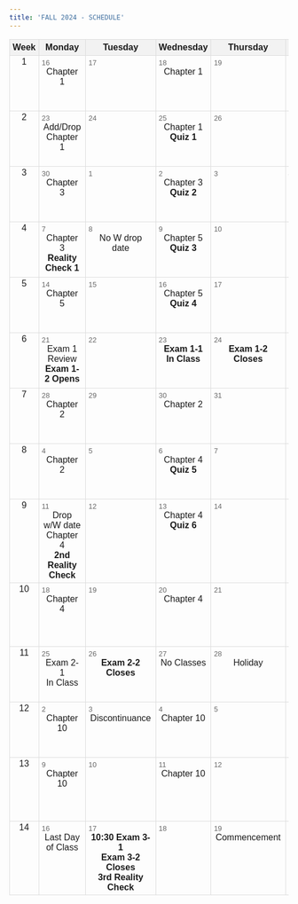 ```yaml
---
title: 'FALL 2024 - SCHEDULE'
---
```


<style>
    table {
        width: 100%;
        border-collapse: collapse;
    }
    th, td {
        border: 1px solid #ddd;
        text-align: center;
        vertical-align: top;
        font-family: Arial, sans-serif;
        position: relative;
    }
    th {
        background-color: #f2f2f2;
        padding: 5px;
    }
    td {
        height: 100px;
    }
    .week-col {
        width: 10%; /* Fixed width for the "Week" column */
    }
    .content-cell {
        width: 18%; /* Adjusted width for other columns to evenly fill the rest of the table */
    }
    .date {
        position: absolute;
        top: 5px;
        left: 5px;
        font-size: 0.8em;
        color: #666;
    }
</style>

<table>
    <tr>
        <th class="week-col">Week</th>
        <th class="content-cell">Monday</th>
        <th class="content-cell">Tuesday</th>
        <th class="content-cell">Wednesday</th>
        <th class="content-cell">Thursday</th>
        <th class="content-cell">Friday</th>
    </tr>
    <tr>
        <td class="week-col">1</td>
        <td><span class="date">16</span><br>Chapter 1</td>
        <td><span class="date">17</span></td>
        <td><span class="date">18</span><br>Chapter 1</td>
        <td><span class="date">19</span></td>
        <td><span class="date">20</span><br>Chapter 1</td>
    </tr>
    <tr>
        <td class="week-col">2</td>
        <td><span class="date">23</span><br>Add/Drop<br>Chapter 1</td>
        <td><span class="date">24</span></td>
        <td><span class="date">25</span><br>Chapter 1<br><strong>Quiz 1</strong></td>
        <td><span class="date">26</span></td>
        <td><span class="date">27</span><br>Chapter 3</td>
    </tr>
    <tr>
        <td class="week-col">3</td>
        <td><span class="date">30</span><br>Chapter 3</td>
        <td><span class="date">1</span></td>
        <td><span class="date">2</span><br>Chapter 3<br><strong>Quiz 2</strong></td>
        <td><span class="date">3</span></td>
        <td><span class="date">4</span><br>Chapter 3</td>
    </tr>
    <tr>
        <td class="week-col">4</td>
        <td><span class="date">7</span><br>Chapter 3<br><strong>Reality Check 1</strong></td>
        <td><span class="date">8</span><br>No W drop date</td>
        <td><span class="date">9</span><br>Chapter 5<br><strong>Quiz 3</strong></td>
        <td><span class="date">10</span></td>
        <td><span class="date">11</span><br>Chapter 5</td>
    </tr>
    <tr>
        <td class="week-col">5</td>
        <td><span class="date">14</span><br>Chapter 5</td>
        <td><span class="date">15</span></td>
        <td><span class="date">16</span><br>Chapter 5<br><strong>Quiz 4</strong></td>
        <td><span class="date">17</span></td>
        <td><span class="date">18</span><br>Chapter 5</td>
    </tr>
    <tr>
        <td class="week-col">6</td>
        <td><span class="date">21</span><br>Exam 1 Review<br><strong>Exam 1-2 Opens</strong></td>
        <td><span class="date">22</span></td>
        <td><span class="date">23</span><br><strong>Exam 1-1</strong><br><strong>In Class</strong></td>
        <td><span class="date">24</span><br><strong>Exam 1-2 Closes</strong></td>
        <td><span class="date">25</span><br>Chapter 2</td>
    </tr>
    <tr>
        <td class="week-col">7</td>
        <td><span class="date">28</span><br>Chapter 2</td>
        <td><span class="date">29</span></td>
        <td><span class="date">30</span><br>Chapter 2</td>
        <td><span class="date">31</span></td>
        <td><span class="date">1</span><br>Chapter 2</td>
    </tr>
    <tr>
        <td class="week-col">8</td>
        <td><span class="date">4</span><br>Chapter 2</td>
        <td><span class="date">5</span></td>
        <td><span class="date">6</span><br>Chapter 4<br><strong>Quiz 5</strong></td>
        <td><span class="date">7</span></td>
        <td><span class="date">8</span><br>Chapter 4</td>
    </tr>
    <tr>
        <td class="week-col">9</td>
        <td><span class="date">11</span><br>Drop w/W date<br>Chapter 4<br><strong>2nd Reality Check</strong></td>
        <td><span class="date">12</span></td>
        <td><span class="date">13</span><br>Chapter 4<br><strong>Quiz 6</strong></td>
        <td><span class="date">14</span></td>
        <td><span class="date">15</span><br>Chapter 4</td>
    </tr>
    <tr>
        <td class="week-col">10</td>
        <td><span class="date">18</span><br>Chapter 4</td>
        <td><span class="date">19</span></td>
        <td><span class="date">20</span><br>Chapter 4</td>
        <td><span class="date">21</span></td>
        <td><span class="date">22</span><br>Exam 2 Review<br><strong>Exam 2-2 Opens</strong></td>
    </tr>
    <tr>
        <td class="week-col">11</td>
        <td><span class="date">25</span><br>Exam 2-1<br>In Class</td>
        <td><span class="date">26</span><br><strong>Exam 2-2 Closes</strong></td>
        <td><span class="date">27</span><br>No Classes</td>
        <td><span class="date">28</span><br>Holiday</td>
        <td><span class="date">29</span><br>Holiday</td>
    </tr>
    <tr>
        <td class="week-col">12</td>
        <td><span class="date">2</span><br>Chapter 10</td>
        <td><span class="date">3</span><br>Discontinuance</td>
        <td><span class="date">4</span><br>Chapter 10</td>
        <td><span class="date">5</span></td>
        <td><span class="date">6</span><br>Chapter 10<br>Quiz 7 (?)</td>
    </tr>
    <tr>
        <td class="week-col">13</td>
        <td><span class="date">9</span><br>Chapter 10</td>
        <td><span class="date">10</span></td>
        <td><span class="date">11</span><br>Chapter 10</td>
        <td><span class="date">12</span></td>
        <td><span class="date">13</span><br>Chapter 10<br><strong>Exam 3-2 Opens</strong></td>
    </tr>
    <tr>
        <td class="week-col">14</td>
        <td><span class="date">16</span><br>Last Day of Class</td>
        <td><span class="date">17</span><br><strong>10:30 Exam 3-1</strong><br><strong>Exam 3-2 Closes</strong><br><strong>3rd Reality Check</strong></td>
        <td><span class="date">18</span></td>
        <td><span class="date">19</span><br>Commencement</td>
        <td><span class="date">20</span></td>
    </tr>
</table>
